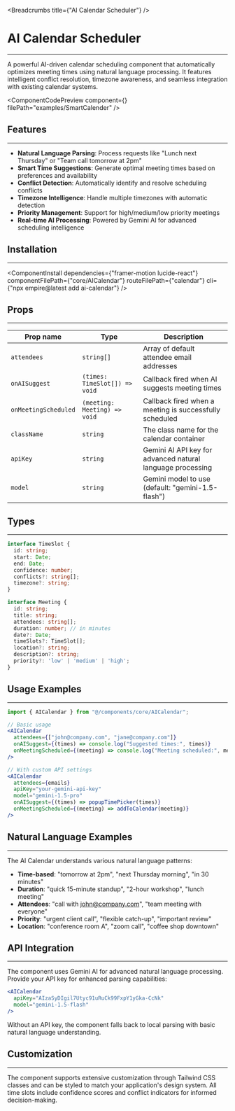 
<Breadcrumbs title={"AI Calendar Scheduler"} />

# AI Calendar Scheduler
---
A powerful AI-driven calendar scheduling component that automatically optimizes meeting times using natural language processing. It features intelligent conflict resolution, timezone awareness, and seamless integration with existing calendar systems.

<ComponentCodePreview
  component={<AICalendar />}
  filePath="examples/SmartCalender"
/>

## Features
---
- **Natural Language Parsing**: Process requests like "Lunch next Thursday" or "Team call tomorrow at 2pm"
- **Smart Time Suggestions**: Generate optimal meeting times based on preferences and availability
- **Conflict Detection**: Automatically identify and resolve scheduling conflicts
- **Timezone Intelligence**: Handle multiple timezones with automatic detection
- **Priority Management**: Support for high/medium/low priority meetings
- **Real-time AI Processing**: Powered by Gemini AI for advanced scheduling intelligence

## Installation
---
<ComponentInstall
  dependencies={"framer-motion lucide-react"}
  componentFilePath={"core/AICalendar"}
  routeFilePath={"calendar"}
  cli={"npx empire@latest add ai-calendar"}
/>

## Props
---
| Prop name           | Type                                    | Description                                           |
| ------------------- | --------------------------------------- | ----------------------------------------------------- |
| `attendees`         | `string[]`                              | Array of default attendee email addresses            |
| `onAISuggest`       | `(times: TimeSlot[]) => void`           | Callback fired when AI suggests meeting times        |
| `onMeetingScheduled`| `(meeting: Meeting) => void`            | Callback fired when a meeting is successfully scheduled |
| `className`         | `string`                                | The class name for the calendar container            |
| `apiKey`            | `string`                                | Gemini AI API key for advanced natural language processing |
| `model`             | `string`                                | Gemini model to use (default: "gemini-1.5-flash")   |

## Types
---
```typescript
interface TimeSlot {
  id: string;
  start: Date;
  end: Date;
  confidence: number;
  conflicts?: string[];
  timezone?: string;
}

interface Meeting {
  id: string;
  title: string;
  attendees: string[];
  duration: number; // in minutes
  date?: Date;
  timeSlots?: TimeSlot[];
  location?: string;
  description?: string;
  priority?: 'low' | 'medium' | 'high';
}
```

## Usage Examples
---
```jsx
import { AICalendar } from "@/components/core/AICalendar";

// Basic usage
<AICalendar 
  attendees={["john@company.com", "jane@company.com"]}
  onAISuggest={(times) => console.log("Suggested times:", times)}
  onMeetingScheduled={(meeting) => console.log("Meeting scheduled:", meeting)}
/>

// With custom API settings
<AICalendar 
  attendees={emails}
  apiKey="your-gemini-api-key"
  model="gemini-1.5-pro"
  onAISuggest={(times) => popupTimePicker(times)}
  onMeetingScheduled={(meeting) => addToCalendar(meeting)}
/>
```

## Natural Language Examples
---
The AI Calendar understands various natural language patterns:

- **Time-based**: "tomorrow at 2pm", "next Thursday morning", "in 30 minutes"
- **Duration**: "quick 15-minute standup", "2-hour workshop", "lunch meeting"
- **Attendees**: "call with john@company.com", "team meeting with everyone"
- **Priority**: "urgent client call", "flexible catch-up", "important review"
- **Location**: "conference room A", "zoom call", "coffee shop downtown"

## API Integration
---
The component uses Gemini AI for advanced natural language processing. Provide your API key for enhanced parsing capabilities:

```jsx
<AICalendar 
  apiKey="AIzaSyDIgil7Utyc91uRuCk99FxpY1yGka-CcNk"
  model="gemini-1.5-flash"
/>
```

Without an API key, the component falls back to local parsing with basic natural language understanding.

## Customization
---
The component supports extensive customization through Tailwind CSS classes and can be styled to match your application's design system. All time slots include confidence scores and conflict indicators for informed decision-making.